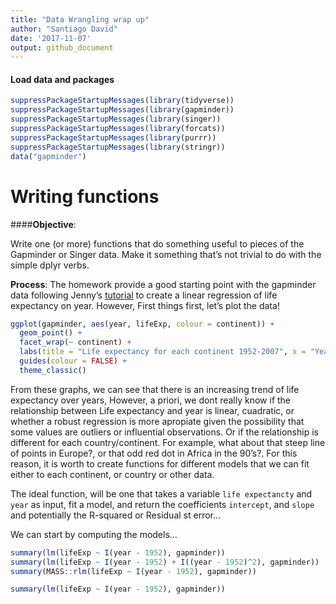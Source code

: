 ```yaml
---
title: "Data Wrangling wrap up"
author: "Santiago David"
date: '2017-11-07'
output: github_document
---
```


#### Load data and packages
```r
suppressPackageStartupMessages(library(tidyverse))
suppressPackageStartupMessages(library(gapminder))
suppressPackageStartupMessages(library(singer))
suppressPackageStartupMessages(library(forcats))
suppressPackageStartupMessages(library(purrr))
suppressPackageStartupMessages(library(stringr))
data("gapminder")
```

# Writing functions

####**Objective**: 

Write one (or more) functions that do something useful to pieces of the Gapminder or Singer data. Make it something that’s not trivial to do with the simple dplyr verbs.

**Process**: The homework provide a good starting point with the gapminder data following Jenny's [tutorial](http://stat545.com/block012_function-regress-lifeexp-on-year.html) to create a linear regression of life expectancy on year. However, 
First things first, let's plot the data!

```r
ggplot(gapminder, aes(year, lifeExp, colour = continent)) +
  geom_point() +
  facet_wrap(~ continent) +
  labs(title = "Life expectancy for each continent 1952-2007", x = "Years", y = "Life Expectancy (years)") +
  guides(colour = FALSE) +
  theme_classic() 
```

From these graphs, we can see that there is an increasing trend of life expectancy over years, However, a priori, we dont really know if the relationship between Life expectancy and year is linear, cuadratic, or whether a robust regression is more apropiate given the possibility that some values are outliers or influential observations. Or if the relationship is different for each country/continent. For example, what about that steep line of points in Europe?, or that odd red dot in Africa in the 90's?. For this reason, it is worth to create functions for different models that we can fit either to each continent, or country or other data.

The ideal function, will be one that takes a variable `life expectancty` and `year` as input, fit a model, and return the coefficients `intercept`, and `slope` and potentially the R-squared or Residual st error...

We can start by computing the models...

```r
summary(lm(lifeExp ~ I(year - 1952), gapminder))
summary(lm(lifeExp ~ I(year - 1952) + I((year - 1952)^2), gapminder))
summary(MASS::rlm(lifeExp ~ I(year - 1952), gapminder))
```



```r

summary(lm(lifeExp ~ I(year - 1952), gapminder))


```


